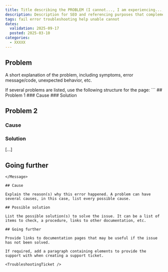 ```yaml
---
title: Title describing the PROBLEM (I cannot..., I am experiencing..., My resource..., I am unable to..., Resource not found, etc.)
description: Description for SEO and referencing purposes that complements the title
tags: fail error troubleshooting help unable cannot
dates:
  validation: 2025-09-17
  posted: 2025-03-10
categories:
  - XXXXX
---
```


## Problem

A short explanation of the problem, including symptoms, error message/code, unexpected behavior, etc.

<Message type="note">
  If several problems are listed, use the following structure for the page:
  ```
  ## Problem 1
  ### Cause
  ### Solution

  ## Problem 2
  ### Cause
  ### Solution

  [...]

  ## Going further
  ```
</Message>

## Cause

Explain the reason(s) why this error happened. A problem can have several causes, in this case, list every possible cause.

## Possible solution

List the possible solution(s) to solve the issue. It can be a list of items to check, a procedure, links to other documentation, etc.

## Going further

Provide links to documentation pages that may be useful if the issue has not been solved.

If required, add a paragraph containing elements to provide the support with when creating a support ticket.

<TroubleshootingTicket />